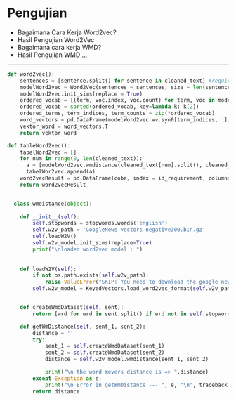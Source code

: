 
# Pengujian 
- Bagaimana Cara Kerja Word2vec?
- Hasil Pengujian Word2Vec
- Bagaimana cara kerja WMD?
- Hasil Pengujian WMD
  [...](https://docs.google.com/presentation/d/1O0E7MSXf-KOGmXD05FlminhMrGlvBINZcYu-crI45vQ/edit?usp=sharing)

---
<CodeSurferLayout>

```python
def word2vec():
    sentences = [sentence.split() for sentence in cleaned_text] #requirement statement
    modelWord2vec = Word2Vec(sentences = sentences, size = len(sentences), sg = 1, window = 2, min_count = 1, iter = 10, workers = Pool()._processes)
    modelWord2vec.init_sims(replace = True)
    ordered_vocab = [(term, voc.index, voc.count) for term, voc in modelWord2vec.wv.vocab.items()]
    ordered_vocab = sorted(ordered_vocab, key=lambda k: k[2])
    ordered_terms, term_indices, term_counts = zip(*ordered_vocab)
    word_vectors = pd.DataFrame(modelWord2vec.wv.syn0[term_indices, :], index=ordered_terms, columns= id_requirement)
    vektor_word = word_vectors.T
    return vektor_word
```
```python
def tableWord2vec():
    tabelWord2vec = []
    for num in range(0, len(cleaned_text)):
      a = [modelWord2vec.wmdistance(cleaned_text[num].split(), cleaned_text[angka].split()) for angka in range(0, len(cleaned_text))]
      tabelWor2vec.append(a)
    word2vecResult = pd.DataFrame(coba, index = id_requirement, columns = id_requirement)
    return word2vecResult
```
  
```python

  class wmdistance(object):
    
    def __init__(self):
        self.stopwords = stopwords.words('english')
        self.w2v_path = 'GoogleNews-vectors-negative300.bin.gz'
        self.loadW2V()
        self.w2v_model.init_sims(replace=True)
        print("\nloaded word2vec model : ")
    
    
    def loadW2V(self):
        if not os.path.exists(self.w2v_path):
            raise ValueError("SKIP: You need to download the google news model")
        self.w2v_model = KeyedVectors.load_word2vec_format(self.w2v_path, limit=300000, binary=True)  
```
  
```python

    def createWmdDataset(self, sent):
        return [wrd for wrd in sent.split() if wrd not in self.stopwords]

    def getWmDistance(self, sent_1, sent_2):
        distance = ''
        try:
            sent_1 = self.createWmdDataset(sent_1)
            sent_2 = self.createWmdDataset(sent_2)
            distance = self.w2v_model.wmdistance(sent_1, sent_2)

            print("\n the word movers distance is => ",distance)
        except Exception as e:
            print("\n Error in getWmDistance --- ", e, "\n", traceback.format_exc())
        return distance

  
```
</CodeSurferLayout>
